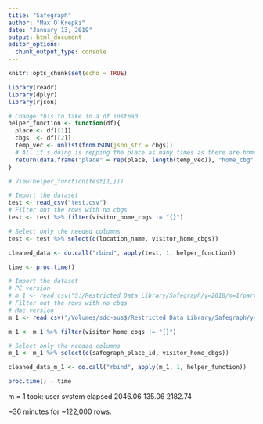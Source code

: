 ```yaml
---
title: "Safegraph"
author: "Max O'Krepki"
date: "January 13, 2019"
output: html_document
editor_options: 
  chunk_output_type: console
---
```


```r
knitr::opts_chunk$set(echo = TRUE)
```

```r
library(readr)
library(dplyr)
library(rjson)
```

```r
# Change this to take in a df instead
helper_function <- function(df){
  place <- df[[1]]
  cbgs  <- df[[2]]
  temp_vec <- unlist(fromJSON(json_str = cbgs))
  # All it's doing is repping the place as many times as there are home cbgs.
  return(data.frame("place" = rep(place, length(temp_vec)), "home_cbg" = names(temp_vec), "visitor_counts" = temp_vec))
}

# View(helper_function(test[1,]))
```

```r
# Import the dataset
test <- read_csv("test.csv")
# Filter out the rows with no cbgs
test <- test %>% filter(visitor_home_cbgs != "{}")

# Select only the needed columns
test <- test %>% select(c(location_name, visitor_home_cbgs))

cleaned_data <- do.call("rbind", apply(test, 1, helper_function))
```


```r
time <- proc.time()

# Import the dataset
# PC version 
# m_1 <- read_csv("S:/Restricted Data Library/Safegraph/y=2018/m=1/part-00000-tid-6426590199993539346-61efb93e-41b7-44bf-80a7-c549c703927e-3038.c000.csv")
# Filter out the rows with no cbgs
# Mac version 
m_1 <- read_csv("/Volumes/sdc-sus$/Restricted Data Library/Safegraph/y=2018/m=1/part-00000-tid-6426590199993539346-61efb93e-41b7-44bf-80a7-c549c703927e-3038.c000.csv")

m_1 <- m_1 %>% filter(visitor_home_cbgs != "{}")

# Select only the needed columns
m_1 <- m_1 %>% select(c(safegraph_place_id, visitor_home_cbgs))

cleaned_data_m_1 <- do.call("rbind", apply(m_1, 1, helper_function))

proc.time() - time
```

m = 1 took:
   user  system elapsed 
2046.06  135.06 2182.74

~36 minutes for ~122,000 rows. 
